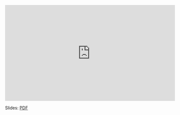 
<iframe width="560" height="315" src="https://www.youtube.com/embed/xbLim5imqe4?rel=0" frameborder="0" allowfullscreen></iframe>

Slides: [PDF](http://sp19-001.cds101.com/doc/data_distributions_03_probability_mass_functions.pdf)
